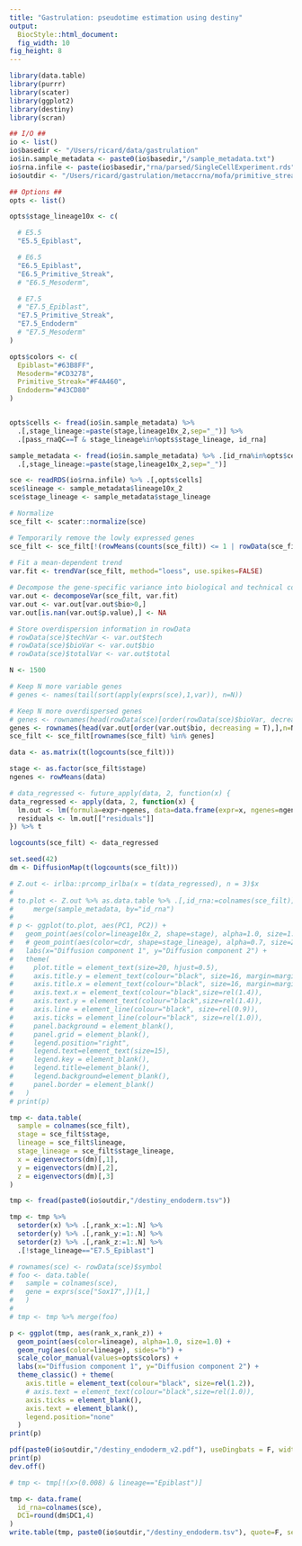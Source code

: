 ```yaml
---
title: "Gastrulation: pseudotime estimation using destiny"
output: 
  BiocStyle::html_document: 
  fig_width: 10
fig_height: 8
---
```


```r
library(data.table)
library(purrr)
library(scater)
library(ggplot2)
library(destiny)
library(scran)
```

```r

## I/O ##
io <- list()
io$basedir <- "/Users/ricard/data/gastrulation"
io$in.sample_metadata <- paste0(io$basedir,"/sample_metadata.txt")
io$rna.infile <- paste(io$basedir,"rna/parsed/SingleCellExperiment.rds",sep="/")
io$outdir <- "/Users/ricard/gastrulation/metaccrna/mofa/primitive_streak/endoderm"

## Options ##
opts <- list()

opts$stage_lineage10x <- c(

  # E5.5
  "E5.5_Epiblast",

  # E6.5
  "E6.5_Epiblast",
  "E6.5_Primitive_Streak",
  # "E6.5_Mesoderm",

  # E7.5 
  # "E7.5_Epiblast",
  "E7.5_Primitive_Streak",
  "E7.5_Endoderm"
  # "E7.5_Mesoderm"
)

opts$colors <- c(
  Epiblast="#63B8FF",
  Mesoderm="#CD3278",
  Primitive_Streak="#F4A460",
  Endoderm="#43CD80"
)


opts$cells <- fread(io$in.sample_metadata) %>% 
  .[,stage_lineage:=paste(stage,lineage10x_2,sep="_")] %>% 
  .[pass_rnaQC==T & stage_lineage%in%opts$stage_lineage, id_rna]
```

```r
sample_metadata <- fread(io$in.sample_metadata) %>% .[id_rna%in%opts$cells] %>%
  .[,stage_lineage:=paste(stage,lineage10x_2,sep="_")]
```

```r
sce <- readRDS(io$rna.infile) %>% .[,opts$cells]
sce$lineage <- sample_metadata$lineage10x_2
sce$stage_lineage <- sample_metadata$stage_lineage
```

<!-- Identify highly variable genes -->
```r
# Normalize
sce_filt <- scater::normalize(sce)

# Temporarily remove the lowly expressed genes
sce_filt <- sce_filt[!(rowMeans(counts(sce_filt)) <= 1 | rowData(sce_filt)$pct_dropout_by_counts > 90),]
  
# Fit a mean-dependent trend
var.fit <- trendVar(sce_filt, method="loess", use.spikes=FALSE)

# Decompose the gene-specific variance into biological and technical components
var.out <- decomposeVar(sce_filt, var.fit)
var.out <- var.out[var.out$bio>0,]
var.out[is.nan(var.out$p.value),] <- NA

# Store overdispersion information in rowData
# rowData(sce)$techVar <- var.out$tech
# rowData(sce)$bioVar <- var.out$bio
# rowData(sce)$totalVar <- var.out$total

```

<!-- Filter expression data -->
```r
N <- 1500

# Keep N more variable genes
# genes <- names(tail(sort(apply(exprs(sce),1,var)), n=N))

# Keep N more overdispersed genes
# genes <- rownames(head(rowData(sce)[order(rowData(sce)$bioVar, decreasing = T),],n=N))
genes <- rownames(head(var.out[order(var.out$bio, decreasing = T),],n=N))
sce_filt <- sce_filt[rownames(sce_filt) %in% genes]
```

<!-- Regress out covariates -->
```r
data <- as.matrix(t(logcounts(sce_filt)))

stage <- as.factor(sce_filt$stage)
ngenes <- rowMeans(data)

# data_regressed <- future_apply(data, 2, function(x) {
data_regressed <- apply(data, 2, function(x) {
  lm.out <- lm(formula=expr~ngenes, data=data.frame(expr=x, ngenes=ngenes));
  residuals <- lm.out[["residuals"]]
}) %>% t

logcounts(sce_filt) <- data_regressed
```

<!-- Fit DiffusionMap -->
```r
set.seed(42)
dm <- DiffusionMap(t(logcounts(sce_filt)))
```

<!-- Fit PCA -->
```r
# Z.out <- irlba::prcomp_irlba(x = t(data_regressed), n = 3)$x
# 
# to.plot <- Z.out %>% as.data.table %>% .[,id_rna:=colnames(sce_filt)] %>%
#     merge(sample_metadata, by="id_rna")
# 
# p <- ggplot(to.plot, aes(PC1, PC2)) +
#   geom_point(aes(color=lineage10x_2, shape=stage), alpha=1.0, size=1.0) +
#   # geom_point(aes(color=cdr, shape=stage_lineage), alpha=0.7, size=2.0) +
#   labs(x="Diffusion component 1", y="Diffusion component 2") +
#   theme(
#     plot.title = element_text(size=20, hjust=0.5),
#     axis.title.y = element_text(colour="black", size=16, margin=margin(0,15,0,0)),
#     axis.title.x = element_text(colour="black", size=16, margin=margin(15,0,0,0)),
#     axis.text.x = element_text(colour="black",size=rel(1.4)),
#     axis.text.y = element_text(colour="black",size=rel(1.4)),
#     axis.line = element_line(colour="black", size=rel(0.9)),
#     axis.ticks = element_line(colour="black", size=rel(1.0)),
#     panel.background = element_blank(),
#     panel.grid = element_blank(),
#     legend.position="right",
#     legend.text=element_text(size=15),
#     legend.key = element_blank(),
#     legend.title=element_blank(),
#     legend.background=element_blank(),
#     panel.border = element_blank()
#   )
# print(p)
```

```r
tmp <- data.table(
  sample = colnames(sce_filt),
  stage = sce_filt$stage,
  lineage = sce_filt$lineage,
  stage_lineage = sce_filt$stage_lineage,
  x = eigenvectors(dm)[,1],
  y = eigenvectors(dm)[,2],
  z = eigenvectors(dm)[,3]
)
```

<!-- Load pre-computed pseudotime -->
```r
tmp <- fread(paste0(io$outdir,"/destiny_endoderm.tsv"))
```

<!-- Calculate ranks -->
```r
tmp <- tmp %>% 
  setorder(x) %>% .[,rank_x:=1:.N] %>%
  setorder(y) %>% .[,rank_y:=1:.N] %>%
  setorder(z) %>% .[,rank_z:=1:.N] %>%
  .[!stage_lineage=="E7.5_Epiblast"]
```

```r
# rownames(sce) <- rowData(sce)$symbol
# foo <- data.table(
#   sample = colnames(sce),
#   gene = exprs(sce["Sox17",])[1,]
#   )
# 
# tmp <- tmp %>% merge(foo)
```

<!-- Scatter plot of pairs of diffusion components -->
```r
p <- ggplot(tmp, aes(rank_x,rank_z)) +
  geom_point(aes(color=lineage), alpha=1.0, size=1.0) +
  geom_rug(aes(color=lineage), sides="b") + 
  scale_color_manual(values=opts$colors) +
  labs(x="Diffusion component 1", y="Diffusion component 2") +
  theme_classic() + theme(
    axis.title = element_text(colour="black", size=rel(1.2)),
    # axis.text = element_text(colour="black",size=rel(1.0)),
    axis.ticks = element_blank(),
    axis.text = element_blank(),
    legend.position="none"
  )
print(p)

pdf(paste0(io$outdir,"/destiny_endoderm_v2.pdf"), useDingbats = F, width=4.75, height=4.25)
print(p)
dev.off()
```

<!-- Remove outliers -->
```r
# tmp <- tmp[!(x>(0.008) & lineage=="Epiblast")]
```

<!-- Save results -->
```r
tmp <- data.frame(
  id_rna=colnames(sce), 
  DC1=round(dm$DC1,4)
)
write.table(tmp, paste0(io$outdir,"/destiny_endoderm.tsv"), quote=F, sep="\t", row.names = F, col.names = T)
```